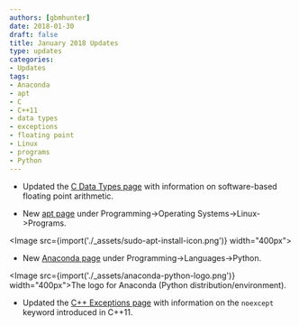 ```yaml
---
authors: [gbmhunter]
date: 2018-01-30
draft: false
title: January 2018 Updates
type: updates
categories:
- Updates
tags:
- Anaconda
- apt
- C
- C++11
- data types
- exceptions
- floating point
- Linux
- programs
- Python
---
```




* Updated the [C Data Types page](/programming/languages/c/data-types) with information on software-based floating point arithmetic.  

* New [apt page](/programming/operating-systems/linux/programs/apt) under Programming->Operating Systems->Linux->Programs.  


<Image src={import('./_assets/sudo-apt-install-icon.png')} width="400px"></Image>

* New [Anaconda page](/programming/languages/python/anaconda) under Programming->Languages->Python.


<Image src={import('./_assets/anaconda-python-logo.png')} width="400px">The logo for Anaconda (Python distribution/environment).</Image>

* Updated the [C++ Exceptions page](/programming/languages/c-plus-plus/exceptions) with information on the `noexcept` keyword introduced in C++11.


